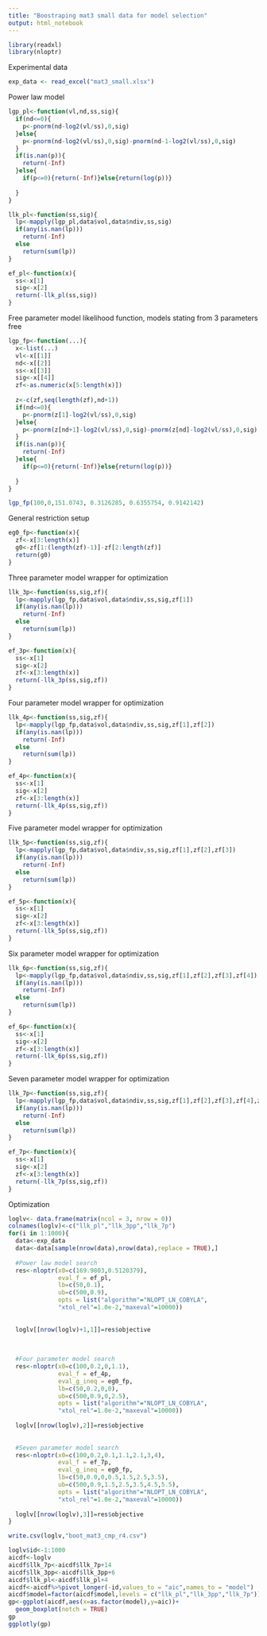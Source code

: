 ```yaml
---
title: "Boostraping mat3 small data for model selection"
output: html_notebook
---
```


 

```r
library(readxl)
library(nloptr)
```

Experimental data
```r
exp_data <- read_excel("mat3_small.xlsx")
```

Power law model
```r
lgp_pl<-function(vl,nd,ss,sig){
  if(nd<=0){
    p<-pnorm(nd-log2(vl/ss),0,sig)
  }else{
    p<-pnorm(nd-log2(vl/ss),0,sig)-pnorm(nd-1-log2(vl/ss),0,sig)
  }
  if(is.nan(p)){
    return(-Inf)
  }else{
    if(p<=0){return(-Inf)}else{return(log(p))}
    
  }
}

llk_pl<-function(ss,sig){
  lp<-mapply(lgp_pl,data$vol,data$ndiv,ss,sig)
  if(any(is.nan(lp)))
    return(-Inf)
  else
    return(sum(lp))
}

ef_pl<-function(x){
  ss<-x[1]
  sig<-x[2]
  return(-llk_pl(ss,sig))
}
```

Free parameter model likelihood function, models stating from 3 parameters free
```r
lgp_fp<-function(...){
  x<-list(...)
  vl<-x[[1]]
  nd<-x[[2]]
  ss<-x[[3]]
  sig<-x[[4]]
  zf<-as.numeric(x[5:length(x)])
  
  z<-c(zf,seq(length(zf),nd+1))
  if(nd<=0){
    p<-pnorm(z[1]-log2(vl/ss),0,sig)
  }else{
    p<-pnorm(z[nd+1]-log2(vl/ss),0,sig)-pnorm(z[nd]-log2(vl/ss),0,sig)
  }
  if(is.nan(p)){
    return(-Inf)
  }else{
    if(p<=0){return(-Inf)}else{return(log(p))}
    
  }
}
```


```r
lgp_fp(100,0,151.0743, 0.3126285, 0.6355754, 0.9142142)
```
General restriction setup
```r
eg0_fp<-function(x){
  zf<-x[3:length(x)]
  g0<-zf[1:(length(zf)-1)]-zf[2:length(zf)]
  return(g0)
}
```

Three parameter model wrapper for optimization
```r
llk_3p<-function(ss,sig,zf){
  lp<-mapply(lgp_fp,data$vol,data$ndiv,ss,sig,zf[1])
  if(any(is.nan(lp)))
    return(-Inf)
  else
    return(sum(lp))
}

ef_3p<-function(x){
  ss<-x[1]
  sig<-x[2]
  zf<-x[3:length(x)]
  return(-llk_3p(ss,sig,zf))
}

```


Four parameter model wrapper for optimization
```r
llk_4p<-function(ss,sig,zf){
  lp<-mapply(lgp_fp,data$vol,data$ndiv,ss,sig,zf[1],zf[2])
  if(any(is.nan(lp)))
    return(-Inf)
  else
    return(sum(lp))
}

ef_4p<-function(x){
  ss<-x[1]
  sig<-x[2]
  zf<-x[3:length(x)]
  return(-llk_4p(ss,sig,zf))
}
```

Five parameter model wrapper for optimization
```r
llk_5p<-function(ss,sig,zf){
  lp<-mapply(lgp_fp,data$vol,data$ndiv,ss,sig,zf[1],zf[2],zf[3])
  if(any(is.nan(lp)))
    return(-Inf)
  else
    return(sum(lp))
}

ef_5p<-function(x){
  ss<-x[1]
  sig<-x[2]
  zf<-x[3:length(x)]
  return(-llk_5p(ss,sig,zf))
}
```

Six parameter model wrapper for optimization
```r
llk_6p<-function(ss,sig,zf){
  lp<-mapply(lgp_fp,data$vol,data$ndiv,ss,sig,zf[1],zf[2],zf[3],zf[4])
  if(any(is.nan(lp)))
    return(-Inf)
  else
    return(sum(lp))
}

ef_6p<-function(x){
  ss<-x[1]
  sig<-x[2]
  zf<-x[3:length(x)]
  return(-llk_6p(ss,sig,zf))
}
```

Seven parameter model wrapper for optimization
```r
llk_7p<-function(ss,sig,zf){
  lp<-mapply(lgp_fp,data$vol,data$ndiv,ss,sig,zf[1],zf[2],zf[3],zf[4],zf[5])
  if(any(is.nan(lp)))
    return(-Inf)
  else
    return(sum(lp))
}

ef_7p<-function(x){
  ss<-x[1]
  sig<-x[2]
  zf<-x[3:length(x)]
  return(-llk_7p(ss,sig,zf))
}
```

Optimization
```r
loglv<- data.frame(matrix(ncol = 3, nrow = 0))
colnames(loglv)<-c("llk_pl","llk_3pp","llk_7p")
for(i in 1:1000){
  data<-exp_data
  data<-data[sample(nrow(data),nrow(data),replace = TRUE),]
  
  #Power law model search
  res<-nloptr(x0=c(169.9803,0.5120379),
              eval_f = ef_pl,
              lb=c(50,0.1),
              ub=c(500,0.9),
              opts = list("algorithm"="NLOPT_LN_COBYLA",
              "xtol_rel"=1.0e-2,"maxeval"=10000))
  
  
  loglv[[nrow(loglv)+1,1]]=res$objective
  
  
  
  #Four parameter model search
  res<-nloptr(x0=c(100,0.2,0,1.1),
              eval_f = ef_4p,
              eval_g_ineq = eg0_fp,
              lb=c(50,0.2,0,0),
              ub=c(500,0.9,0,2.5),
              opts = list("algorithm"="NLOPT_LN_COBYLA",
              "xtol_rel"=1.0e-2,"maxeval"=10000))
  
  loglv[[nrow(loglv),2]]=res$objective
  
  
  #Seven parameter model search
  res<-nloptr(x0=c(100,0.2,0.1,1.1,2.1,3,4),
              eval_f = ef_7p,
              eval_g_ineq = eg0_fp,
              lb=c(50,0.0,0,0.5,1.5,2.5,3.5),
              ub=c(500,0.9,1.5,2.5,3.5,4.5,5.5),
              opts = list("algorithm"="NLOPT_LN_COBYLA",
              "xtol_rel"=1.0e-2,"maxeval"=10000))
  
  loglv[[nrow(loglv),3]]=res$objective
}
```

```r
write.csv(loglv,"boot_mat3_cmp_r4.csv")
```
```r
loglv$id<-1:1000
aicdf<-loglv
aicdf$llk_7p<-aicdf$llk_7p+14
aicdf$llk_3pp<-aicdf$llk_3pp+6
aicdf$llk_pl<-aicdf$llk_pl+4
aicdf<-aicdf%>%pivot_longer(-id,values_to = "aic",names_to = "model")
aicdf$model=factor(aicdf$model,levels = c("llk_pl","llk_3pp","llk_7p"))
gp<-ggplot(aicdf,aes(x=as.factor(model),y=aic))+
  geom_boxplot(notch = TRUE)
gp
ggplotly(gp)
```